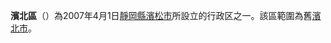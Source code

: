 {{日本區
| 自治體名 = 濱北區
|圖像=[[File:Gansuiji_sanmon.jpg|240px]]
|圖像說明=[[岩水寺|岩水寺]]
| 區章 = 
| 區長 = 
| 日文原名 =浜北区
| 平假名 =はまきたく
| 羅馬字拼音 =Hamakita-ku
| 都道府縣 = 靜岡縣
| 市 = 濱松市
| 支廳 = 
| 編號 =22136-8
| 面積 =66.51
| 邊界未定 = 
| 人口 = 94,535
| 人口密度 = 1,420
| 統計時間 = 2014年11月1日
| 自治體 =濱松市（[[北區_(濱松市)|北區]]、[[東區_(濱松市)|東區]]、[[天龍區|天龍區]]）、[[磐田市|磐田市]]
| 樹 = 
| 花 = 
| 鳥 = 
| 其他象徵物 = 
| 其他象徵 = 
| 郵遞區號 =434-8500
| 所在地=濱北區西美薗6番地<br>[[File:Hamakita_Ward_Office.jpg|250px]]
| 電話號碼 = 53-587-3111
| 外部連結 =http://www.city.hamamatsu.shizuoka.jp/ward/hamakitaku/index.html
| 經度 = 
| 緯度 = 
| 地圖 = 
| 註記 = 
}}
'''濱北區'''（{{jpn|j=浜北区|hg=はまきたく|rm=Hamakita ku|f=y}}）為2007年4月1日[[靜岡縣|靜岡縣]][[濱松市|濱松市]]所設立的行政区之一。該區範圍為舊[[濱北市|濱北市]]。
{{靜岡縣}}
{{日本地理小作品}}